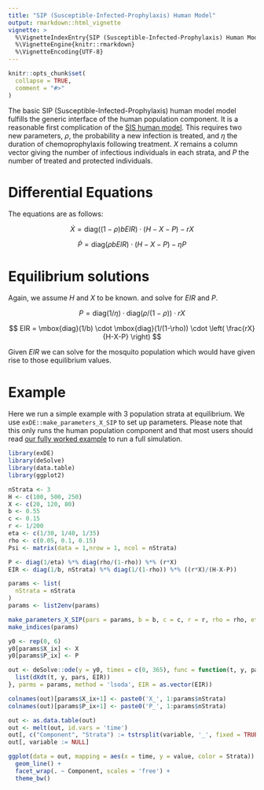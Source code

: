 ```yaml
---
title: "SIP (Susceptible-Infected-Prophylaxis) Human Model"
output: rmarkdown::html_vignette
vignette: >
  %\VignetteIndexEntry{SIP (Susceptible-Infected-Prophylaxis) Human Model}
  %\VignetteEngine{knitr::rmarkdown}
  %\VignetteEncoding{UTF-8}
---
```


```r
knitr::opts_chunk$set(
  collapse = TRUE,
  comment = "#>"
)
```

The basic SIP (Susceptible-Infected-Prophylaxis) human model model fulfills the generic interface of the human population component. It is a reasonable first complication of the [SIS human model](human_sis.html). This requires two new parameters, $\rho$, the probability a new infection is treated, and $\eta$ the duration of chemoprophylaxis following treatment. $X$ remains a column vector giving the number of infectious individuals in each strata, and $P$ the number of treated and protected individuals.

# Differential Equations

The equations are as follows:

$$
\dot{X} = \mbox{diag}((1-\rho)bEIR)\cdot (H-X-P) - rX
$$

$$
\dot{P} = \mbox{diag}(\rho b EIR) \cdot (H-X-P) - \eta P
$$

# Equilibrium solutions

Again, we assume $H$ and $X$ to be known. and solve for $EIR$ and $P$.

$$
P = \mbox{diag}(1/\eta) \cdot \mbox{diag}(\rho/(1-\rho)) \cdot rX
$$

$$
EIR = \mbox{diag}(1/b) \cdot \mbox{diag}(1/(1-\rho)) \cdot \left( \frac{rX}{H-X-P} \right)
$$

Given $EIR$ we can solve for the mosquito population which would have given rise to those equilibrium values.

# Example

Here we run a simple example with 3 population strata at equilibrium. We use `exDE::make_parameters_X_SIP` to
set up parameters. Please note that this only runs the human population component and that most users should read [our fully worked example](ex_534.html) to run a full simulation.

```r
library(exDE)
library(deSolve)
library(data.table)
library(ggplot2)

nStrata <- 3
H <- c(100, 500, 250)
X <- c(20, 120, 80)
b <- 0.55
c <- 0.15
r <- 1/200
eta <- c(1/30, 1/40, 1/35)
rho <- c(0.05, 0.1, 0.15)
Psi <- matrix(data = 1,nrow = 1, ncol = nStrata)

P <- diag(1/eta) %*% diag(rho/(1-rho)) %*% (r*X)
EIR <- diag(1/b, nStrata) %*% diag(1/(1-rho)) %*% ((r*X)/(H-X-P))

params <- list(
  nStrata = nStrata
)
params <- list2env(params)

make_parameters_X_SIP(pars = params, b = b, c = c, r = r, rho = rho, eta = eta, Psi = Psi, X0 = X, P0 = as.vector(P), H = H)
make_indices(params)

y0 <- rep(0, 6)
y0[params$X_ix] <- X
y0[params$P_ix] <- P

out <- deSolve::ode(y = y0, times = c(0, 365), func = function(t, y, pars, EIR) {
  list(dXdt(t, y, pars, EIR))
}, parms = params, method = 'lsoda', EIR = as.vector(EIR))

colnames(out)[params$X_ix+1] <- paste0('X_', 1:params$nStrata)
colnames(out)[params$P_ix+1] <- paste0('P_', 1:params$nStrata)

out <- as.data.table(out)
out <- melt(out, id.vars = 'time')
out[, c("Component", "Strata") := tstrsplit(variable, '_', fixed = TRUE)]
out[, variable := NULL]

ggplot(data = out, mapping = aes(x = time, y = value, color = Strata)) +
  geom_line() +
  facet_wrap(. ~ Component, scales = 'free') +
  theme_bw()
```
